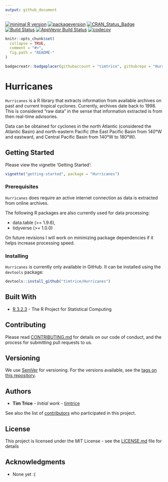 ```yaml
---
output: github_document
---
```


[![minimal R version](https://img.shields.io/badge/R%3E%3D-3.3.3-6666ff.svg)](https://cran.r-project.org/) 
[![packageversion](https://img.shields.io/badge/Package%20version-0.1.1-orange.svg?style=flat-square)](commits/develop)
[![CRAN_Status_Badge](http://www.r-pkg.org/badges/version/Hurricanes)](https://cran.r-project.org/package=Hurricanes) 
[![Build Status](https://travis-ci.org/timtrice/Hurricanes.svg?branch=develop)](https://travis-ci.org/timtrice/Hurricanes) 
[![AppVeyor Build Status](https://ci.appveyor.com/api/projects/status/github/timtrice/Hurricanes?branch=develop&svg=true)](https://ci.appveyor.com/project/timtrice/Hurricanes) 
[![codecov](https://codecov.io/gh/timtrice/Hurricanes/branch/develop/graph/badge.svg)](https://codecov.io/gh/timtrice/Hurricanes) 
 

```r
knitr::opts_chunk$set(
  collapse = TRUE,
  comment = "#>",
  fig.path = "README-"
)
```

```r
badgecreatr::badgeplacer(githubaccount = "timtrice", githubrepo = "Hurricanes", branch = "develop-0.1.0")
```


# Hurricanes

`Hurricanes` is a R library that extracts information from available archives on past and current tropical cyclones. Currently, archives date back to 1998. This is considered "raw data" in the sense that information extracted is from then real-time advisories. 

Data can be obtained for cyclones in the north Atlantic (considered the Atlantic Basin) and north-eastern Pacific (the East Pacific Basin from 140&deg;W and eastward, and Central Pacific Basin from 140&deg;W to 180&deg;W). 

## Getting Started

Please view the vignette 'Getting Started':

```r
vignette("getting-started", package = "Hurricanes")
```

### Prerequisites

`Hurricanes` does require an active internet connection as data is extracted from online archives. 

The following R packages are also currently used for data processing:

* data.table (>= 1.9.6), 
* tidyverse (>= 1.0.0)

On future revisions I will work on minimizing package dependencies if it helps increase processing speed.

### Installing

`Hurricanes` is currently only available in GitHub. It can be installed using the `devtools` package:

```r
devtools::install_github("timtrice/Hurricanes")
```

## Built With

* [R 3.2.3](https://www.r-project.org/) - The R Project for Statistical Computing

## Contributing

Please read [CONTRIBUTING.md](https://gist.github.com/timtrice/f2a4c2a020c87669178dad27e73bfce1) for details on our code of conduct, and the process for submitting pull requests to us.

## Versioning

We use [SemVer](http://semver.org/) for versioning. For the versions available, see the [tags on this repository](https://github.com/your/project/tags). 

## Authors

* **Tim Trice** - *Initial work* - [timtrice](https://github.com/timtrice)

See also the list of [contributors](https://github.com/timtrice/Hurricanes/contributors) who participated in this project.

## License

This project is licensed under the MIT License - see the [LICENSE.md](LICENSE.md) file for details

## Acknowledgments

* None yet :(
